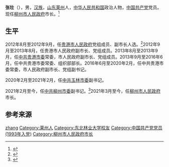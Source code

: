 {{Otheruses|other=名为张壮的其他人物|张壮}}
{{Infobox Ambassador
|name= 张壮
|birth_date = {{birth year and age|1970|05}}
|birth_place = {{CHN}}[[山东|山东]][[莱州市|莱州市]]
|ethnicity=[[汉族|汉族]]
|title = [[广西壮族自治区|广西壮族自治区]][[柳州市|柳州市]]市长
|party = {{CPC}}
}}

'''张壮'''（{{bd|1970年|5月||catIdx=zhang张}}），男，[[汉族|汉族]]，[[山东|山东]][[莱州市|莱州]]人，[[中华人民共和国|中华人民共和国]]政治人物，[[中国共产党|中国共产党]]党员。现任[[柳州市人民政府|柳州市人民政府]]市长。<ref>{{Cite news|title=张壮当选柳州市市长|url=http://district.ce.cn/newarea/sddy/202103/31/t20210331_36428567.shtml|accessdate=2021-03-31|newspaper=中国经济网|archive-date=2021-04-14|archive-url=https://web.archive.org/web/20210414074913/http://district.ce.cn/newarea/sddy/202103/31/t20210331_36428567.shtml|dead-url=no}}</ref>

== 生平 ==
2012年8月至2012年9月，任[[贵港市人民政府|贵港市人民政府]]党组成员、副市长人选。<ref>{{Cite news|title=张壮 简历|url=http://ldzl.people.com.cn/dfzlk/front/personPage19254.htm|newspaper=人民网 地方领导库资料|accessdate=2021-04-13|archive-date=2021-06-19|archive-url=https://web.archive.org/web/20210619230315/http://ldzl.people.com.cn/dfzlk/front/personPage19254.htm|dead-url=no}}</ref>2012年9月至2013年8月，任贵港市人民政府副市长、党组成员。2013年8月至2013年9月，任[[中共贵港市委|中共贵港市委]]常委，市人民政府副市长、党组成员。2013年9月至2016年6月，任中共贵港市委常委、组织部部长。2016年6月至2020年2月，任中共贵港市委常委，市人民政府副市长、党组副书记。

2020年2月至2021年2月，任[[中共玉林市委|中共玉林市委]]副书记。

2021年2月至今，任[[中共柳州市委|中共柳州市委]]副书记。<ref>{{Cite news|title=市长:张壮|url=http://www.gx.xinhuanet.com/2021-02/26/c_1127142618.htm|newspaper=新华网|accessdate=2021-04-13|archive-date=2021-04-14|archive-url=https://web.archive.org/web/20210414064219/http://www.gx.xinhuanet.com/2021-02/26/c_1127142618.htm|dead-url=no}}</ref>2021年3月至今，任[[柳州市人民政府|柳州市人民政府]]市长。

==参考来源==
{{reflist}}

{{Authority control}}
{{DEFAULTSORT:zhang zhuang}}
[[Category:张姓|zhang]]
[[Category:莱州人|Category:莱州人]]
[[Category:东北林业大学校友|Category:东北林业大学校友]]
[[Category:中国共产党党员_(1993年入党)|Category:中国共产党党员 (1993年入党)]]
[[Category:柳州市人民政府市长|Category:柳州市人民政府市长]]

{{china-poli-bio-stub}}